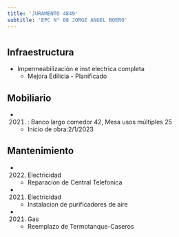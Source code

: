 ```yaml
---
title: 'JURAMENTO 4849'
subtitle: 'EPC N° 08 JORGE ANGEL BOERO'
---
```


#
## Infraestructura

* Impermeabilización e inst electrica completa 
    + Mejora Edilicia - Planificado 


## Mobiliario

*  (2021) : Banco largo comedor 42, Mesa usos múltiples 25 



    + Inicio de obra:2/1/2023 



## Mantenimiento

*  (2022) Electricidad 
    + Reparacion de Central Telefonica

*  (2021) Electricidad 
    + Instalacion de purificadores de aire

*  (2021) Gas 
    + Reemplazo de Termotanque-Caseros






